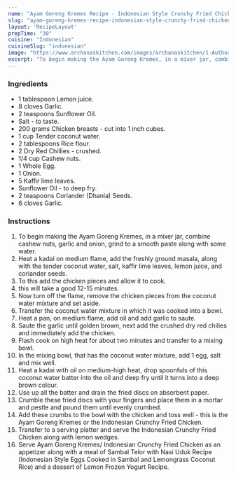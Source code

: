 ---
name: "Ayam Goreng Kremes Recipe - Indonesian Style Crunchy Fried Chicken"
slug: "ayam-goreng-kremes-recipe-indonesian-style-crunchy-fried-chicken"
layout: 'RecipeLayout'
prepTime: "30"
cuisine: "Indonesian"
cuisineSlug: "indonesian"
image: "https://www.archanaskitchen.com/images/archanaskitchen/1-Author/Shyma_Menon/Ayam_Goreng_Kremes_Indonesian_Fried_Chicken_recipe-8_1600.jpg"
excerpt: "To begin making the Ayam Goreng Kremes, in a mixer jar, combine cashew nuts, garlic and onion, grind to a smooth paste along with some water"
---

### Ingredients

- 1 tablespoon Lemon juice.
- 8 cloves Garlic.
- 2 teaspoons Sunflower Oil.
- Salt - to taste.
- 200 grams Chicken breasts - cut into 1 inch cubes.
- 1 cup Tender coconut water.
- 2 tablespoons Rice flour.
- 2 Dry Red Chillies - crushed.
- 1/4 cup Cashew nuts.
- 1 Whole Egg.
- 1 Onion.
- 5 Kaffir lime leaves.
- Sunflower Oil - to deep fry.
- 2 teaspoons Coriander (Dhania) Seeds.
- 6 cloves Garlic.

### Instructions

1. To begin making the Ayam Goreng Kremes, in a mixer jar, combine cashew nuts, garlic and onion, grind to a smooth paste along with some water.
1. Heat a kadai on medium flame, add the freshly ground masala, along with the tender coconut water, salt, kaffir lime leaves, lemon juice, and coriander seeds.
1. To this add the chicken pieces and allow it to cook.
1. this will take a good 12-15 minutes.
1. Now turn off the flame, remove the chicken pieces from the coconut water mixture and set aside.
1. Transfer the coconut water mixture in which it was cooked into a bowl.
1. Heat a pan, on medium flame, add oil and add garlic to saute.
1. Saute the garlic until golden brown, next add the crushed dry red chilies and immediately add the chicken.
1. Flash cook on high heat for about two minutes and transfer to a mixing bowl.
1. In the mixing bowl, that has the coconut water mixture, add 1 egg, salt and mix well.
1. Heat a kadai with oil on medium-high heat, drop spoonfuls of this coconut water batter into the oil and deep fry until it turns into a deep brown colour.
1. Use up all the batter and drain the fried discs on absorbent paper.
1. Crumble these fried discs with your fingers and place them in a mortar and pestle and pound them until evenly crumbed.
1. Add these crumbs to the bowl with the chicken and toss well - this is the Ayam Goreng Kremes or the Indonesian Crunchy Fried Chicken.
1. Transfer to a serving platter and serve the Indonesian Crunchy Fried Chicken along with lemon wedges.
1. Serve Ayam Goreng Kremes/ Indonesian Crunchy Fried Chicken as an appetizer along with a meal of Sambal Telor with Nasi Uduk Recipe (Indonesian Style Eggs Cooked in Sambal and Lemongrass Coconut Rice) and a dessert of Lemon Frozen Yogurt Recipe.
